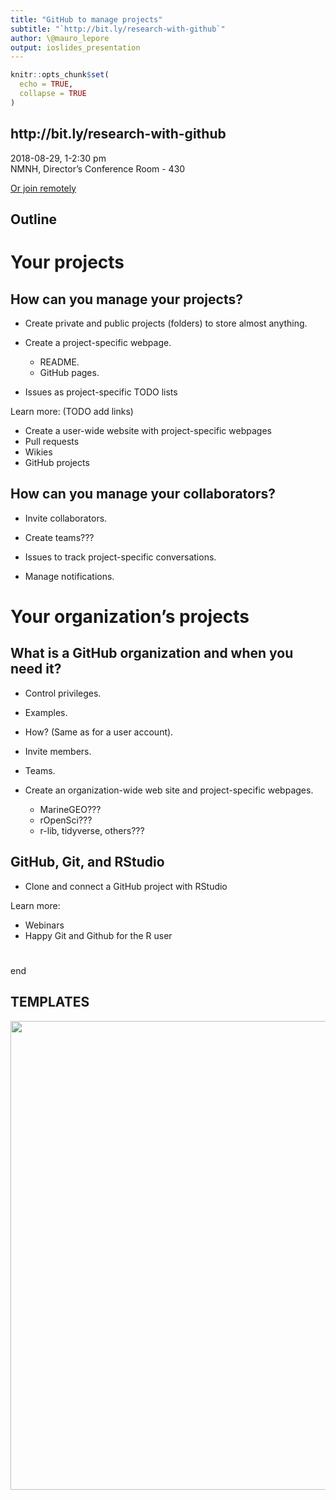 ```yaml
---
title: "GitHub to manage projects"
subtitle: "`http://bit.ly/research-with-github`"
author: \@mauro_lepore
output: ioslides_presentation
---
```


```r
knitr::opts_chunk$set(
  echo = TRUE,
  collapse = TRUE
)
```

## http://bit.ly/research-with-github

2018-08-29, 1-2:30 pm  
NMNH, Director's Conference Room - 430  

[Or join remotely](https://gist.github.com/maurolepore/554491aa1d2bc03f85bbc990b8bacd18)

## Outline

# Your projects

## How can you manage your projects?

* Create private and public projects (folders) to store almost anything.

* Create a project-specific webpage.
   * README.
   * GitHub pages.

* Issues as project-specific TODO lists

Learn more: (TODO add links)

* Create a user-wide website with project-specific webpages
* Pull requests
* Wikies
* GitHub projects

## How can you manage your collaborators?

* Invite collaborators.

* Create teams???

* Issues to track project-specific conversations.

* Manage notifications.

# Your organization's projects

## What is a GitHub organization and when you need it?

* Control privileges.

* Examples.

* How? (Same as for a user account).

* Invite members.

* Teams.


* Create an organization-wide web site and project-specific webpages. 
    * MarineGEO???
    * rOpenSci???
    * r-lib, tidyverse, others???

## GitHub, Git, and RStudio

* Clone and connect a GitHub project with RStudio

Learn more:

* Webinars
* Happy Git and Github for the R user

# 

end

## TEMPLATES

<img src="blog.png" align="right" width = 750 />

